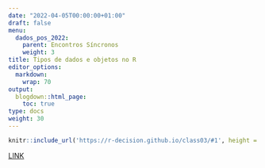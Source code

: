 ```yaml
---
date: "2022-04-05T00:00:00+01:00"
draft: false
menu:
  dados_pos_2022:
    parent: Encontros Síncronos
    weight: 3
title: Tipos de dados e objetos no R
editor_options: 
  markdown: 
    wrap: 70
output: 
  blogdown::html_page:
    toc: true
type: docs
weight: 30
---
```


```r
knitr::include_url('https://r-decision.github.io/class03/#1', height = "400px")
```

[LINK](https://r-decision.github.io/class03/#1)

